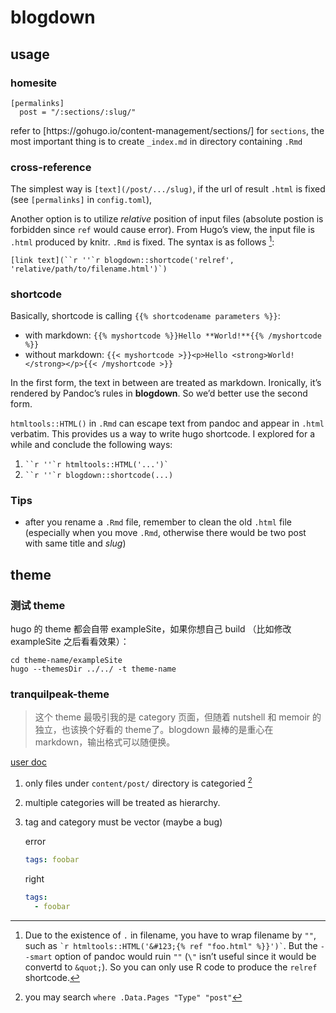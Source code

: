 # blogdown






## usage



### homesite

```
[permalinks]
  post = "/:sections/:slug/"
```

refer to [https://gohugo.io/content-management/sections/] for `sections`, the most important thing is to create `_index.md` in directory containing `.Rmd`



### cross-reference

The simplest way is `[text](/post/.../slug)`, if the url of result `.html` is fixed (see `[permalinks]` in `config.toml`),

Another option is to utilize _relative_ position of input files (absolute postion is forbidden since `ref` would cause error). From Hugo's view, the input file is `.html` produced by knitr. `.Rmd` is fixed. The syntax is as follows ^[Due to the existence of `.` in filename, you have to wrap filename by `""`, such as `` `r htmltools::HTML('&#123;{% ref "foo.html" %}}')` ``. But the `--smart` option of pandoc would ruin `""` (`\"` isn't useful since it would be convertd to `&quot;`). So you can only use R code to produce the `relref` shortcode.]:

```
[link text](``r ''`r blogdown::shortcode('relref', 'relative/path/to/filename.html')`)
```



### shortcode

Basically, shortcode is calling `{{% shortcodename parameters %}}`:

- with markdown: `{{% myshortcode %}}Hello **World!**{{% /myshortcode %}}`
- without markdown: `{{< myshortcode >}}<p>Hello <strong>World!</strong></p>{{< /myshortcode >}}`

In the first form, the text in between are treated as markdown. Ironically, it's rendered by Pandoc's rules in **blogdown**. So we'd better use the second form.

`htmltools::HTML()` in `.Rmd` can escape text from pandoc and appear in `.html` verbatim. This provides us a way to write hugo shortcode. I explored for a while and conclude the following ways:

1. ``` ``r ''`r htmltools::HTML('...')` ```
1. ``` ``r ''`r blogdown::shortcode(...) ```





### Tips

- after you rename a `.Rmd` file, remember to clean the old `.html` file (especially when you move `.Rmd`, otherwise there would be two post with same title and _slug_)








## theme



### 测试 theme

hugo 的 theme 都会自带 exampleSite，如果你想自己 build （比如修改 exampleSite 之后看看效果）：

```
cd theme-name/exampleSite
hugo --themesDir ../../ -t theme-name
```



### tranquilpeak-theme

> 这个 theme 最吸引我的是 category 页面，但随着 nutshell 和 memoir 的独立，也该换个好看的 theme了。blogdown 最棒的是重心在 markdown，输出格式可以随便换。

[user doc](https://github.com/kakawait/hugo-tranquilpeak-theme/blob/master/docs/user.md)

1. only files under `content/post/` directory is categoried ^[you may search `where .Data.Pages "Type" "post"`]
1. multiple categories will be treated as hierarchy.
1. tag and category must be vector (maybe a bug)

    error

    ```yaml
    tags: foobar
    ```

    right

    ```yaml
    tags: 
      - foobar
    ```

